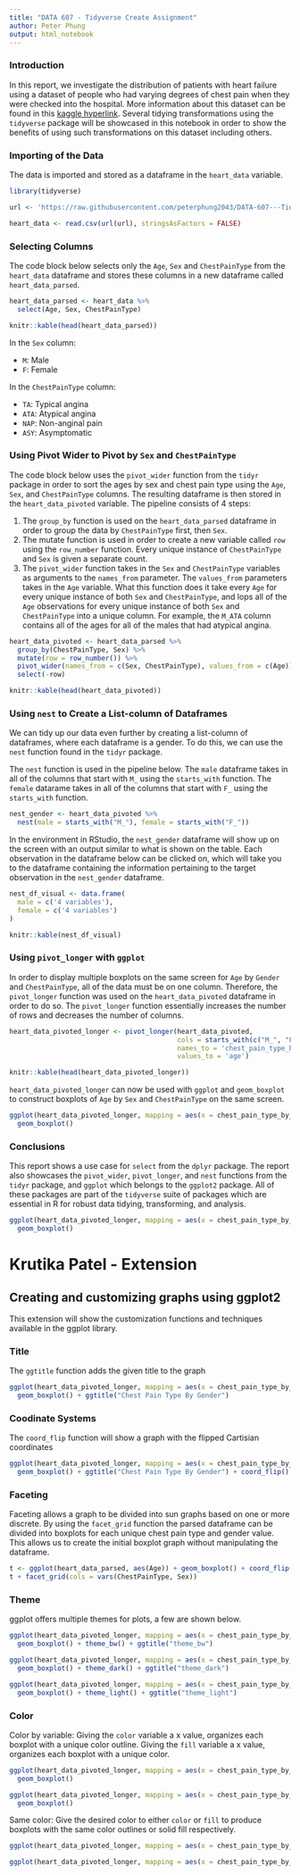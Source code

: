 ---
title: "DATA 607 - Tidyverse Create Assignment"
author: Peter Phung
output: html_notebook
---

### Introduction

In this report, we investigate the distribution of patients with heart failure using a dataset of people who had varying degrees of chest pain when they were checked into the hospital. More information about this dataset can be found in this [kaggle hyperlink](https://www.kaggle.com/fedesoriano/heart-failure-prediction). Several tidying transformations using the `tidyverse` package will be showcased in this notebook in order to show the benefits of using such transformations on this dataset including others.

### Importing of the Data

The data is imported and stored as a dataframe in the `heart_data` variable.
```{r importing data}

library(tidyverse)

url <- 'https://raw.githubusercontent.com/peterphung2043/DATA-607---Tidyverse-Create-Assignment/main/heart.csv'

heart_data <- read.csv(url(url), stringsAsFactors = FALSE)

```

### Selecting Columns

The code block below selects only the `Age`, `Sex` and `ChestPainType` from the `heart_data` dataframe and stores these columns in a new dataframe called `heart_data_parsed`.

```{r selecting columns}

heart_data_parsed <- heart_data %>%
  select(Age, Sex, ChestPainType)

knitr::kable(head(heart_data_parsed))

```

In the `Sex` column:

- `M`: Male
- `F`: Female

In the `ChestPainType` column:

- `TA`: Typical angina
- `ATA`: Atypical angina
- `NAP`: Non-anginal pain
- `ASY`: Asymptomatic


### Using Pivot Wider to Pivot by `Sex` and `ChestPainType`

The code block below uses the `pivot_wider` function from the `tidyr` package in order to sort the ages by sex and chest pain type using the `Age`, `Sex`, and `ChestPainType` columns. The resulting dataframe is then stored in the `heart_data_pivoted` variable. The pipeline consists of 4 steps:

1. The `group_by` function is used on the `heart_data_parsed` dataframe in order to group the data by `ChestPainType` first, then `Sex`.
2. The mutate function is used in order to create a new variable called `row` using the `row_number` function. Every unique instance of `ChestPainType` and `Sex` is given a separate count.
3. The `pivot_wider` function takes in the `Sex` and `ChestPainType` variables as arguments to the `names_from` parameter. The `values_from` parameters takes in the `Age` variable. What this function does it take every `Age` for every unique instance of both `Sex` and `ChestPainType`, and lops all of the `Age` observations for every unique instance of both `Sex` and `ChestPainType` into a unique column. For example, the `M_ATA` column contains all of the ages for all of the males that had atypical angina.

```{r pivoting wider}

heart_data_pivoted <- heart_data_parsed %>%
  group_by(ChestPainType, Sex) %>%
  mutate(row = row_number()) %>%
  pivot_wider(names_from = c(Sex, ChestPainType), values_from = c(Age)) %>%
  select(-row)

knitr::kable(head(heart_data_pivoted))

```

### Using `nest` to Create a List-column of Dataframes

We can tidy up our data even further by creating a list-column of dataframes, where each dataframe is a gender. To do this, we can use the `nest` function found in the `tidyr` package.

The `nest` function is used in the pipeline below. The `male` dataframe takes in all of the columns that start with `M_` using the `starts_with` function. The `female` datarame takes in all of the columns that start with `F_` using the `starts_with` function. 

```{r nest_gender}

nest_gender <- heart_data_pivoted %>%
  nest(male = starts_with("M_"), female = starts_with("F_"))
```

In the environment in RStudio, the `nest_gender` dataframe will show up on the screen with an output similar to what is shown on the table. Each observation in the dataframe below can be clicked on, which will take you to the dataframe containing the information pertaining to the target observation in the `nest_gender` dataframe.

```{r nest_gender visual}

nest_df_visual <- data.frame(
  male = c('4 variables'),
  female = c('4 variables')
)

knitr::kable(nest_df_visual)

```

### Using `pivot_longer` with `ggplot`

In order to display multiple boxplots on the same screen for `Age` by `Gender` and `ChestPainType`, all of the data must be on one column. Therefore, the `pivot_longer` function was used on the `heart_data_pivoted` dataframe in order to do so. The `pivot_longer` function essentially increases the number of rows and decreases the number of columns.

```{r pivoting longer}

heart_data_pivoted_longer <- pivot_longer(heart_data_pivoted,
                                          cols = starts_with(c("M_", "F_")), 
                                          names_to = 'chest_pain_type_by_gender',
                                          values_to = 'age')

knitr::kable(head(heart_data_pivoted_longer))
```

`heart_data_pivoted_longer` can now be used with `ggplot` and `geom_boxplot` to construct boxplots of `Age` by `Sex` and `ChestPainType` on the same screen.

```{r ggplot heart_data_pivoted_longer}

ggplot(heart_data_pivoted_longer, mapping = aes(x = chest_pain_type_by_gender, y = age)) + 
  geom_boxplot()


```

### Conclusions
This report shows a use case for `select` from the `dplyr` package. The report also showcases the `pivot_wider`, `pivot_longer`, and `nest` functions from the `tidyr` package,  and `ggplot` which belongs to the `ggplot2` package. All of these packages are part of the `tidyverse` suite of packages which are essential in R for robust data tidying, transforming, and analysis. 

```{r}
ggplot(heart_data_pivoted_longer, mapping = aes(x = chest_pain_type_by_gender, y = age)) + 
  geom_boxplot()
```


# Krutika Patel - Extension

## Creating and customizing graphs using ggplot2
This extension will show the customization functions and techniques available in the ggplot library.


### Title
The `ggtitle` function adds the given title to the graph
```{r}
ggplot(heart_data_pivoted_longer, mapping = aes(x = chest_pain_type_by_gender, y = age)) + 
  geom_boxplot() + ggtitle("Chest Pain Type By Gender")
```


### Coodinate Systems
The `coord_flip` function will show a graph with the flipped Cartisian coordinates

```{r}
ggplot(heart_data_pivoted_longer, mapping = aes(x = chest_pain_type_by_gender, y = age)) + 
  geom_boxplot() + ggtitle("Chest Pain Type By Gender") + coord_flip()
```

### Faceting 
Faceting allows a graph to be divided into sun graphs based on one or more discrete. By using the `facet_grid` function the parsed dataframe can be divided into boxplots for each unique chest pain type and gender value. This allows us to create the initial boxplot graph without manipulating the dataframe.
```{r}
t <- ggplot(heart_data_parsed, aes(Age)) + geom_boxplot() + coord_flip()
t + facet_grid(cols = vars(ChestPainType, Sex))


```


### Theme

ggplot offers multiple themes for plots, a few are shown below.

```{r}

ggplot(heart_data_pivoted_longer, mapping = aes(x = chest_pain_type_by_gender, y = age)) + 
  geom_boxplot() + theme_bw() + ggtitle("theme_bw")

ggplot(heart_data_pivoted_longer, mapping = aes(x = chest_pain_type_by_gender, y = age)) + 
  geom_boxplot() + theme_dark() + ggtitle("theme_dark")

ggplot(heart_data_pivoted_longer, mapping = aes(x = chest_pain_type_by_gender, y = age)) + 
  geom_boxplot() + theme_light() + ggtitle("theme_light")


```


### Color

Color by variable: Giving the `color` variable a x value, organizes each boxplot with a unique color outline. Giving the `fill` variable a x value, organizes each boxplot with a unique color.

```{r}
ggplot(heart_data_pivoted_longer, mapping = aes(x = chest_pain_type_by_gender, y = age, color=chest_pain_type_by_gender)) + 
  geom_boxplot() 
```

```{r}
ggplot(heart_data_pivoted_longer, mapping = aes(x = chest_pain_type_by_gender, y = age, fill=chest_pain_type_by_gender)) + 
  geom_boxplot() 
```

Same color: Give the desired color to either `color` or `fill` to produce boxplots with the same color outlines or solid fill respectively.

```{r}
ggplot(heart_data_pivoted_longer, mapping = aes(x = chest_pain_type_by_gender, y = age)) + geom_boxplot(color = "green")
```

```{r}
ggplot(heart_data_pivoted_longer, mapping = aes(x = chest_pain_type_by_gender, y = age)) + geom_boxplot(fill = "green")
```

